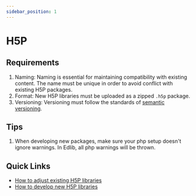 ```yaml
---
sidebar_position: 1
---
```


# H5P

## Requirements
1. Naming: Naming is essential for maintaining compatibility with existing content. The name must be unique in order to avoid conflict with existing H5P packages.
2. Format: New H5P libraries must be uploaded as a zipped ```.h5p``` package.
3. Versioning: Versioning must follow the standards of [semantic versioning](https://semver.org/).

## Tips
1. When developing new packages, make sure your php setup doesn't ignore warnings. In Edlib, all php warnings will be thrown.

## Quick Links
- [How to adjust existing H5P libraries](https://h5p.org/documentation/contributing/contribute-pull-requests)
- [How to develop new H5P libraries](https://h5p.org/library-development)
